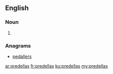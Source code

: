 ==English==

===Noun===
{{head|en}}

# {{plural of|predella}}

===Anagrams===
* [[pedallers#English|pedallers]]

[[ar:predellas]]
[[fr:predellas]]
[[ku:predellas]]
[[my:predellas]]